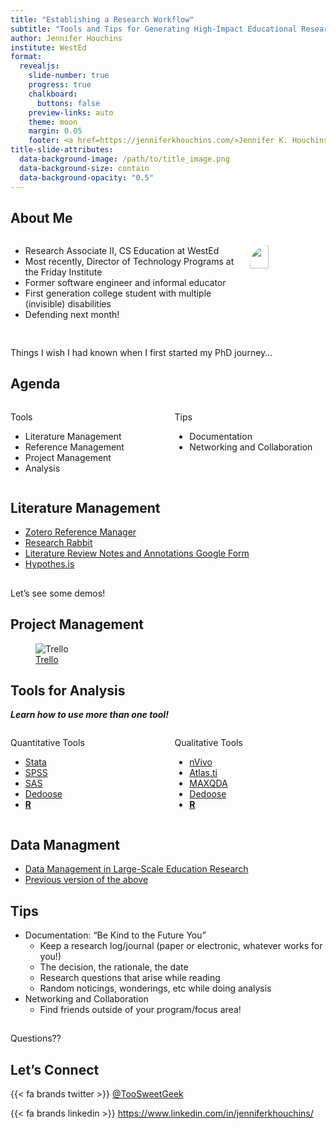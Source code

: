 ```yaml
---
title: "Establishing a Research Workflow"
subtitle: "Tools and Tips for Generating High-Impact Educational Research"
author: Jennifer Houchins
institute: WestEd
format:
  revealjs: 
    slide-number: true
    progress: true
    chalkboard: 
      buttons: false
    preview-links: auto
    theme: moon
    margin: 0.05
    footer: <a href=https://jenniferkhouchins.com/>Jennifer K. Houchins
title-slide-attributes:
  data-background-image: /path/to/title_image.png
  data-background-size: contain
  data-background-opacity: "0.5"
---
```


## About Me
:::{.columns}
:::{.column width="75%"}

- Research Associate II, CS Education at WestEd
- Most recently, Director of Technology Programs at the Friday Institute
- Former software engineer and informal educator
- First generation college student with multiple (invisible) disabilities
- Defending next month!

:::
:::{.column width="25%"}

![](img/Jenn_April2023.jpg){.absolute top=150 height="50%" style="border-radius: 230px;"}
:::

:::


## {.center}

::: {.r-fit-text}
Things I wish I had known when I first started my PhD journey...
:::

## Agenda

:::{.columns}

:::{.column width=50%}
Tools

- Literature Management
- Reference Management
- Project Management
- Analysis

:::
:::{.column width=50%}
Tips

- Documentation
- Networking and Collaboration


:::
:::

## Literature Management

- [Zotero Reference Manager](https://www.zotero.org/)
- [Research Rabbit](https://researchrabbitapp.com/)
- [Literature Review Notes and Annotations Google Form](https://docs.google.com/forms/d/e/1FAIpQLSeONOMWMAsHdj7yhXSzWWz_0V0lCHafszZsAwhYn-F4CD1pJg/viewform)
- [Hypothes.is](https://web.hypothes.is/)

## {.center}

:::{.r-fit-text}
Let's see some demos!
:::

## Project Management

![[Trello](https://trello.com/)](img/trello.png)

## Tools for Analysis

_**Learn how to use more than one tool!**_

:::{.columns}
:::{.column width=50%}
Quantitative Tools

- [Stata](https://www.stata.com/)
- [SPSS](https://www.ibm.com/products/spss-statistics/pricing)
- [SAS](https://www.sas.com/en_us/software/stat.html)
- [Dedoose](https://www.dedoose.com/)
- [**R**](https://www.r-project.org/)
:::
:::{.column width=50%}
Qualitative Tools

- [nVivo](https://lumivero.com/products/nvivo/#:~:text=What%20is%20NVivo%3F,from%20their%20qualitative%20data%20faster.)
- [Atlas.ti](https://atlasti.com/student-licenses)
- [MAXQDA](https://www.maxqda.com/)
- [Dedoose](https://www.dedoose.com/)
- [**R**](https://www.r-project.org/)
:::
:::

## Data Managment

- [Data Management in Large-Scale Education Research](https://datamgmtinedresearch.com/index.html)
- [Previous version of the above](https://cghlewis.github.io/mpsi-data-training/)

## Tips

- Documentation: "Be Kind to the Future You"
  - Keep a research log/journal (paper or electronic, whatever works for you!)
  - The decision, the rationale, the date
  - Research questions that arise while reading
  - Random noticings, wonderings, etc while doing analysis
- Networking and Collaboration
  - Find friends outside of your program/focus area!


## {.center}

::: {.r-fit-text}
Questions??
:::

## Let's Connect {.center}


{{< fa brands twitter >}} [@TooSweetGeek](https://twitter.com/TooSweetGeek)


{{< fa brands linkedin >}} [https://www.linkedin.com/in/jenniferkhouchins/](https://www.linkedin.com/in/jenniferkhouchins/)






